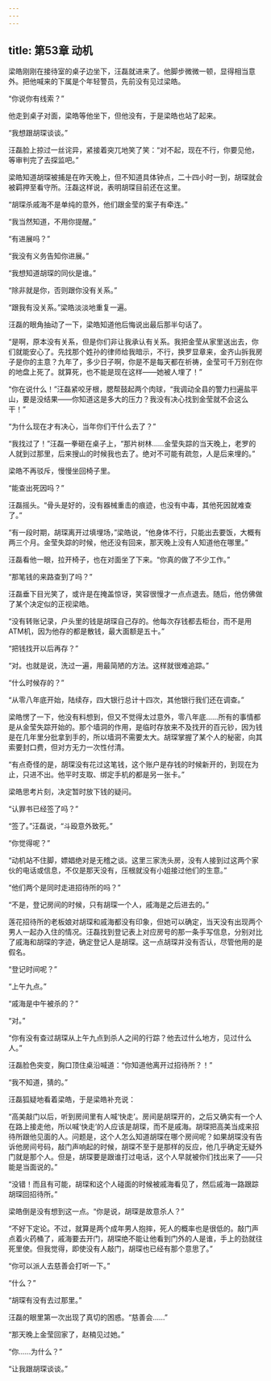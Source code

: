 ```yaml
---
---
---
```

title: 第53章 动机
---




梁皓刚刚在接待室的桌子边坐下，汪磊就进来了。他脚步微微一顿，显得相当意外。把他喊来的下属是个年轻警员，先前没有见过梁皓。

“你说你有线索？”

他走到桌子对面，梁皓等他坐下，但他没有，于是梁皓也站了起来。

“我想跟胡琛谈谈。”

汪磊脸上掠过一丝诧异，紧接着突兀地笑了笑：“对不起，现在不行，你要见他，等审判完了去探监吧。”

梁皓知道胡琛被捕是在昨天晚上，但不知道具体钟点，二十四小时一到，胡琛就会被羁押至看守所。汪磊这样说，表明胡琛目前还在这里。

“胡琛杀戚海不是单纯的意外，他们跟金莹的案子有牵连。”

“我当然知道，不用你提醒。”

“有进展吗？”

“我没有义务告知你进展。”

“我想知道胡琛的同伙是谁。”

“除非就是你，否则跟你没有关系。”

“跟我有没关系。”梁皓淡淡地重复一遍。

汪磊的眼角抽动了一下，梁皓知道他后悔说出最后那半句话了。

“是啊，原本没有关系，但是你们非让我承认有关系。我把金莹从家里送出去，你们就能安心了。先找那个姓孙的律师给我暗示，不行，换罗显章来，金齐山拆我房子是你的主意？九年了，多少日子啊，你是不是每天都在祈祷，金莹可千万别在你的地盘上死了。就算死，也不能是现在这样——她被人埋了！”

“你在说什么！”汪磊紧咬牙根，腮帮鼓起两个肉球，“我调动全县的警力扫遍盐平山，要是没结果——你知道这是多大的压力？我没有决心找到金莹就不会这么干！”

“为什么现在才有决心，当年你们干什么去了？”

“我找过了！”汪磊一拳砸在桌子上，“那片树林……金莹失踪的当天晚上，老罗的人就到过那里，后来搜山的时候我也去了。绝对不可能有疏忽，人是后来埋的。”

梁皓不再驳斥，慢慢坐回椅子里。

“能查出死因吗？”

汪磊摇头。“骨头是好的，没有器械重击的痕迹，也没有中毒，其他死因就难查了。”

“有一段时期，胡琛离开过填埋场，”梁皓说，“他身体不行，只能出去要饭，大概有两三个月。金莹失踪的时候，他还没有回来，那天晚上没有人知道他在哪里。”

汪磊看他一眼，拉开椅子，也在对面坐了下来。“你真的做了不少工作。”

“那笔钱的来路查到了吗？”

汪磊垂下目光笑了，或许是在掩盖惊讶，笑容很慢才一点点退去。随后，他仿佛做了某个决定似的正视梁皓。

“没有转账记录，户头里的钱是胡琛自己存的。他每次存钱都去柜台，而不是用ATM机，因为他存的都是散钱，最大面额是五十。”

“把钱找开以后再存？”

“对。也就是说，洗过一遍，用最简陋的方法。这样就很难追踪。”

“什么时候存的？”

“从零八年底开始，陆续存，四大银行总计十四次，其他银行我们还在调查。”

梁皓愣了一下，他没有料想到，但又不觉得太过意外，零八年底……所有的事情都是从金莹失踪开始的。那个墙洞的作用，是临时存放来不及找开的百元钞，因为钱是在几年里分批拿到手的，所以墙洞不需要太大。胡琛掌握了某个人的秘密，向其索要封口费，但对方无力一次性付清。

“有点奇怪的是，胡琛没有花过这笔钱，这个账户是存钱的时候新开的，到现在为止，只进不出。他平时支取、绑定手机的都是另一张卡。”

梁皓思考片刻，决定暂时放下钱的疑问。

“认罪书已经签了吗？”

“签了。”汪磊说，“斗殴意外致死。”

“你觉得呢？”

“动机站不住脚，嫖娼绝对是无稽之谈。这里三家洗头房，没有人接到过这两个家伙的电话或信息，不仅是那天没有，压根就没有小姐接过他们的生意。”

“他们两个是同时走进招待所的吗？”

“不是，登记房间的时候，只有胡琛一个人，戚海是之后进去的。”

莲花招待所的老板娘对胡琛和戚海都没有印象，但她可以确定，当天没有出现两个男人一起办入住的情况。汪磊找到登记表上对应房号的那一条手写信息，分别对比了戚海和胡琛的字迹，确定登记人是胡琛。这一点胡琛并没有否认，尽管他用的是假名。

“登记时间呢？”

“上午九点。”

“戚海是中午被杀的？”

“对。”

“你有没有查过胡琛从上午九点到杀人之间的行踪？他去过什么地方，见过什么人。”

汪磊脸色突变，胸口顶住桌沿喊道：“你知道他离开过招待所？！”

“我不知道，猜的。”

汪磊狐疑地看着梁皓，于是梁皓补充说：

“高美敲门以后，听到房间里有人喊‘快走’。房间是胡琛开的，之后又确实有一个人在路上接走他，所以喊‘快走’的人应该是胡琛，而不是戚海。胡琛把高美当成来招待所跟他见面的人。问题是，这个人怎么知道胡琛在哪个房间呢？如果胡琛没有告诉他房间号码，敲门声响起的时候，胡琛不至于是那样的反应，他几乎确定无疑外门就是那个人。但是，胡琛要是跟谁打过电话，这个人早就被你们找出来了——只能是当面说的。”

“没错！而且有可能，胡琛和这个人碰面的时候被戚海看见了，然后戚海一路跟踪胡琛回招待所。”

梁皓倒是没有想到这一点。“你是说，胡琛是故意杀人？”

“不好下定论。不过，就算是两个成年男人抱摔，死人的概率也是很低的。敲门声点着火药桶了，戚海要去开门，胡琛绝不能让他看到门外的人是谁，手上的劲就往死里使。但我觉得，即使没有人敲门，胡琛也已经有那个意思了。”

“你可以派人去慈善会打听一下。”

“什么？”

“胡琛有没有去过那里。”

汪磊的眼里第一次出现了真切的困惑。“慈善会……”

“那天晚上金莹回家了，赵楠见过她。”

“你……为什么？”

“让我跟胡琛谈谈。”